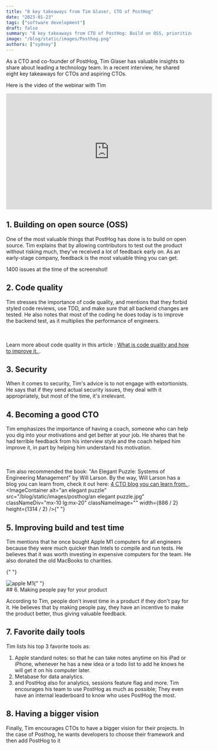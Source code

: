 ```yaml
---
title: "8 key takeaways from Tim Glaser, CTO of PostHog"
date: "2023-01-23"
tags: ["software development"]
draft: false
summary: "8 key takeaways from CTO of PostHog: Build on OSS, prioritize code quality, ignore security extortionists, get a coach, invest in tools, make people pay for your product, use favorite tools, have a bigger vision for projects."
image: "/blog/static/images/Posthog.png"
authors: ["sydney"]
---
```


As a CTO and co-founder of PostHog, Tim Glaser has valuable insights to share about leading a technology team. In a recent interview, he shared eight key takeaways for CTOs and aspiring CTOs.

<div className="flex flex-col content-center items-center self-center">
  <p>Here is the video of the webinar with Tim</p>
  <iframe
    width="560"
    height="315"
    src="https://www.youtube.com/embed/zynmZbzrnso"
    title="YouTube video player"
    frameborder="0"
    allow="accelerometer; autoplay; clipboard-write; encrypted-media; gyroscope; picture-in-picture; web-share"
    allowfullscreen
  ></iframe>
</div>

## 1. Building on open source (OSS)

One of the most valuable things that PostHog has done is to build on open source. Tim explains that by allowing contributors to test out the product without risking much, they've received a lot of feedback early on. As an early-stage company, feedback is the most valuable thing you can get.

<ImageContainer
  alt="screenshot github posthog"
  src="/blog/static/images/posthog/screenshot github posthog.jpg"
  classNameDiv="mx-10 lg:mx-20"
  classNameImage=""
  width={3234}
  height={1504}
/>
1400 issues at the time of the screenshot!

## 2. Code quality

Tim stresses the importance of code quality, and mentions that they forbid styled code reviews, use TDD, and make sure that all backend changes are tested. He also notes that most of the coding he does today is to improve the backend test, as it multiplies the performance of engineers.

<br></br>
Learn more about code quality in this article : <a href="https://axolo.co/blog/p/what-is-code-quality-in-2023-and-how-to-improve-it">
  What is code quality and how to improve it.
</a>.

## 3. Security

When it comes to security, Tim's advice is to not engage with extortionists. He says that if they send actual security issues, they deal with it appropriately, but most of the time, it's irrelevant.

## 4. Becoming a good CTO

Tim emphasizes the importance of having a coach, someone who can help you dig into your motivations and get better at your job. He shares that he had terrible feedback from his interview style and the coach helped him improve it, in part by helping him understand his motivation.

<br></br>
Tim also recommended the book: "An Elegant Puzzle: Systems of Engineering Management" by Will
Larson. By the way, Will Larson has a blog you can learn from, check it out here: <a href="https://axolo.co/blog/p/4-cto-blog-you-can-learn-from">
  4 CTO blog you can learn from.
</a>.
<ImageContainer
  alt="an elegant puzzle"
  src="/blog/static/images/posthog/an elegant puzzle.jpg"
  classNameDiv="mx-10 lg:mx-20"
  classNameImage=""
  width={886 / 2}
  height={1314 / 2}
/>{" "}

## 5. Improving build and test time

Tim mentions that he once bought Apple M1 computers for all engineers because they were much quicker than Intels to compile and run tests. He believes that it was worth investing in expensive computers for the team. He also donated the old MacBooks to charities.

{" "}

<div style={{ justifyContent: "center", display: "flex", width: 259, height: 194 }}>
  <Image
    alt="apple M1"
    src="/blog/static/images/posthog/apple M1.jpeg"
    classNameDiv="mx-10 lg:mx-20"
    classNameImage=""
    width={259}
    height={194}
  />{" "}
</div>
## 6. Making people pay for your product

According to Tim, people don't invest time in a product if they don't pay for it. He believes that by making people pay, they have an incentive to make the product better, thus giving valuable feedback.

## 7. Favorite daily tools

Tim lists his top 3 favorite tools as:

1. Apple standard notes: so that he can take notes anytime on his iPad or iPhone, whenever he has a new idea or a todo list to add he knows he will get it on his computer later.
2. Metabase for data analytics.
3. and PostHog also for analytics, sessions feature flag and more. Tim encourages his team to use PostHog as much as possible; They even have an internal leaderboard to know who uses PostHog the most.

## 8. Having a bigger vision

Finally, Tim encourages CTOs to have a bigger vision for their projects. In the case of Posthog, he wants developers to choose their framework and then add PostHog to it

<CTABanner type="learn" />
